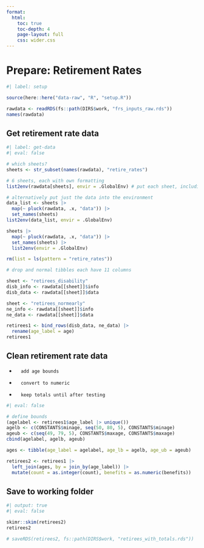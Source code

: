 ```yaml
---
format:
  html:
    toc: true
    toc-depth: 4
    page-layout: full
    css: wider.css
---    
```


# Prepare: Retirement Rates

```r
#| label: setup

source(here::here("data-raw", "R", "setup.R"))

rawdata <- readRDS(fs::path(DIRS$work, "frs_inputs_raw.rds"))
names(rawdata)

```

## Get retirement rate data

```r
#| label: get-data
#| eval: false

# which sheets?
sheets <- str_subset(names(rawdata), "retire_rates")

# 6 sheets, each with own formatting
list2env(rawdata[sheets], envir = .GlobalEnv) # put each sheet, including its info and data, into environment

# alternatively put just the data into the environment
data_list <- sheets |>
  map(~ pluck(rawdata, .x, "data")) |>
  set_names(sheets)
list2env(data_list, envir = .GlobalEnv)

sheets |>
  map(~ pluck(rawdata, .x, "data")) |>
  set_names(sheets) |>
  list2env(envir = .GlobalEnv)

rm(list = ls(pattern = "retire_rates"))

# drop and normal tibbles each have 11 columns

sheet <- "retirees_disability"
disb_info <- rawdata[[sheet]]$info
disb_data <- rawdata[[sheet]]$data

sheet <- "retirees_normearly"
ne_info <- rawdata[[sheet]]$info
ne_data <- rawdata[[sheet]]$data

retirees1 <- bind_rows(disb_data, ne_data) |>
  rename(age_label = age)
retirees1

```


## Clean retirement rate data

-       add age bounds
-       convert to numeric
-       keep totals until after testing

```r
#| eval: false

# define bounds
(agelabel <- retirees1$age_label |> unique())
agelb <- c(CONSTANTS$minage, seq(50, 80, 5), CONSTANTS$minage)
ageub <- c(seq(49, 79, 5), CONSTANTS$maxage, CONSTANTS$maxage)
cbind(agelabel, agelb, ageub)

ages <- tibble(age_label = agelabel, age_lb = agelb, age_ub = ageub)

retirees2 <- retirees1 |>
  left_join(ages, by = join_by(age_label)) |>
  mutate(count = as.integer(count), benefits = as.numeric(benefits))


```

## Save to working folder

```r
#| output: true
#| eval: false

skimr::skim(retirees2)
retirees2

# saveRDS(retirees2, fs::path(DIRS$work, "retirees_with_totals.rds"))

```
